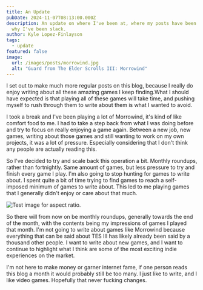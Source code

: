 ```yaml
---
title: An Update
pubDate: 2024-11-07T08:13:00.000Z
description: An update on where I've been at, where my posts have been at, and
  why I've been slack.
author: Kyle Lopez-Finlayson
tags:
  - update
featured: false
image:
  url: /images/posts/morrowind.jpg
  alt: "Guard from The Elder Scrolls III: Morrowind"
---
```

I set out to make much more regular posts on this blog, because I really do enjoy writing about all these amazing games I keep finding.What I should have expected is that playing all of these games will take time, and pushing myself to rush through them to write about them is what I wanted to avoid.  

I took a break and I've been playing a lot of Morrowind, it's kind of like comfort food to me. I had to take a step back from what I was doing before and try to focus on really enjoying a game again. Between a new job, new games, writing about those games and still wanting to work on my own projects, it was a lot of pressure. Especially considering that I don't think any people are actually reading this.  

So I've decided to try and scale back this operation a bit. Monthly roundups, rather than fortnightly. Same amount of games, but less pressure to try and finish every game I play. I'm also going to stop hunting for games to write about. I spent quite a bit of time trying to find games to reach a self-imposed minimum of games to write about. This led to me playing games that I generally didn't enjoy or care about that much.  

![Test image for aspect ratio.](/images/posts/hinterberg-banner.png "Hope I Don't Click Off")

So there will from now on be monthly roundups, generally towards the end of the month, with the contents being my impressions of games I played that month. I'm not going to write about games like Morrowind because everything that can be said about TES III has likely already been said by a thousand other people. I want to write about new games, and I want to continue to highlight what I think are some of the most exciting indie experiences on the market.  

I'm not here to make money or garner internet fame, if one person reads this blog a month it would probably still be too many. I just like to write, and I like video games. Hopefully that never fucking changes.
